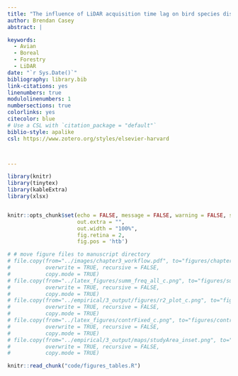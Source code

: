 ```yaml
---
title: "The influence of LiDAR acquisition time lag on bird species distribution models"
author: Brendan Casey
abstract: |

keywords: 
  - Avian
  - Boreal
  - Forestry
  - LiDAR
date: "`r Sys.Date()`"
bibliography: library.bib
link-citations: yes
linenumbers: true
modulolinenumbers: 1
numbersections: true
colorlinks: yes
citecolor: blue
# Use a CSL with `citation_package = "default"`
biblio-style: apalike
csl: https://www.zotero.org/styles/elsevier-harvard



---
```



```r

library(knitr)
library(tinytex)
library(kableExtra)
library(xlsx)


knitr::opts_chunk$set(echo = FALSE, message = FALSE, warning = FALSE, signif = 3,
                      out.extra = "",
                      out.width = "100%",
                      fig.retina = 2,
                      fig.pos = 'htb')

# # move figure files to manuscript directory
# file.copy(from="../images/chapter3_workflow.pdf", to="figures/chapter3_workflow.pdf",
#           overwrite = TRUE, recursive = FALSE,
#           copy.mode = TRUE)
# file.copy(from="../latex_figures/summ_freq_all_c.png", to="figures/summ_freq_all_c.png",
#           overwrite = TRUE, recursive = FALSE,
#           copy.mode = TRUE)
# file.copy(from="../empirical/3_output/figures/r2_plot_c.png", to="figures/r2_plot_c.png",
#           overwrite = TRUE, recursive = FALSE,
#           copy.mode = TRUE)
# file.copy(from="../latex_figures/contrFixed_c.png", to="figures/contrFixed_c.png",
#           overwrite = TRUE, recursive = FALSE,
#           copy.mode = TRUE)
# file.copy(from="../empirical/3_output/maps/studyArea_inset.png", to="figures/studyArea_inset.png",
#           overwrite = TRUE, recursive = FALSE,
#           copy.mode = TRUE)

knitr::read_chunk("code/figures_tables.R")

```





